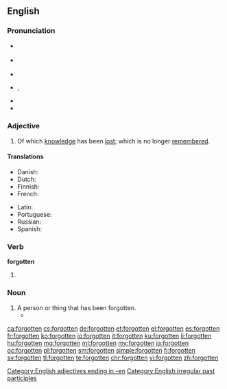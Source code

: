 ==English==

===Pronunciation===
* {{a|GenAm}} {{IPA|/fɚˈɡɑt.n̩/|lang=en}}
*: {{a|New England}} {{IPA|/fəˈɡʌt.n̩/|/fɚˈɡʌt.n̩/|lang=en}}
* {{a|RP}} {{IPA|/fəˈɡɒt.n̩/|lang=en}}
* {{audio|en-us-forgotten.ogg|Audio (US)|lang=en}}
* {{audio|en-us-ne-forgotten.ogg|Audio (New England)|lang=en}}, {{audio|en-us-ne-2-forgotten.ogg|Audio (New England)|lang=en}}
* {{rhymes|ɒtən|lang=en}}
* {{hyphenation|for|got|ten|lang=en}}

===Adjective===
{{en-adj}}

# Of which [[knowledge]] has been [[lost]]; which is no longer [[remember]]ed.

====Translations====
{{trans-top|of which knowledge has been lost, which is no longer remembered}}
* Danish: {{t|da|glemt}}
* Dutch: {{t+|nl|vergeten}}
* Finnish: {{t|fi|unohdettu}}
* French: {{t+|fr|oublié}}
{{trans-mid}}
* Latin: {{t|la|oblitus}}
* Portuguese: {{t+|pt|esquecido}}
* Russian: {{t+|ru|забытый|tr=zabýtyj}}
* Spanish: {{t+|es|olvidado}}
{{trans-bottom}}

===Verb===
'''forgotten'''

# {{past participle of|forget|lang=en}}

===Noun===
{{en-noun}}

# A person or thing that has been forgotten.
#* {{quote-news|year=2007|date=December 31|author=Alan Feuer|title=Headliners of 07: A Subway Savior, Rampaging Rats, and a $12 Million Dog|work=New York Times|url=http://www.nytimes.com/2007/12/31/nyregion/31onehits.html
|passage=Luckily for these unfortunate '''forgottens''', New Year is approaching, a time when, despite the intuitions of the calendar, our thoughts often turn to the past. }}

[[Category:English adjectives ending in -en]]
[[Category:English irregular past participles]]

[[ca:forgotten]]
[[cs:forgotten]]
[[de:forgotten]]
[[et:forgotten]]
[[el:forgotten]]
[[es:forgotten]]
[[fr:forgotten]]
[[ko:forgotten]]
[[io:forgotten]]
[[it:forgotten]]
[[ku:forgotten]]
[[li:forgotten]]
[[hu:forgotten]]
[[mg:forgotten]]
[[ml:forgotten]]
[[my:forgotten]]
[[ja:forgotten]]
[[oc:forgotten]]
[[pl:forgotten]]
[[sm:forgotten]]
[[simple:forgotten]]
[[fi:forgotten]]
[[sv:forgotten]]
[[tl:forgotten]]
[[te:forgotten]]
[[chr:forgotten]]
[[vi:forgotten]]
[[zh:forgotten]]